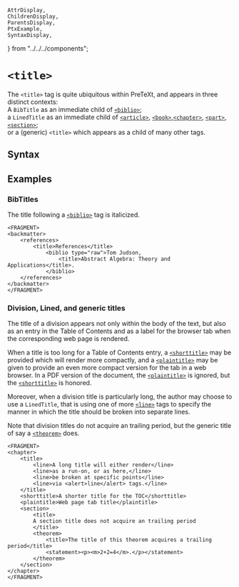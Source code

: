     AttrDisplay,
    ChildrenDisplay,
    ParentsDisplay,
    PtxExample,
    SyntaxDisplay,
} from "../../../components";

# `<title>`

The `<title>` tag is quite ubiquitous within PreTeXt, and appears in three
distinct contexts:  
A `BibTitle` as an immediate child of [`<biblio>`](./biblio);  
a  `LinedTitle` as an immediate child of [`<article>`](./article),
[`<book>`](./book),[`<chapter>`](./chapter), [`<part>`](./part),
[`<section>`](./section);  
or a (generic) `<title>` which appears as a child of many other tags.

## Syntax

<SyntaxDisplay name="title" />

## Examples

### BibTitles

The title following a [`<biblio>`](./biblio) tag is italicized.

```ptx-example
<FRAGMENT>
<backmatter>
    <references>
        <title>References</title>
            <biblio type="raw">Tom Judson,
                <title>Abstract Algebra: Theory and Applications</title>.
            </biblio>
    </references>
</backmatter>
</FRAGMENT>
```

### Division, Lined, and generic titles

The title of a division appears not only within the body of the text, but also
as an entry in the Table of Contents and as a label for the browser tab when the corresponding web page is rendered.

When a title is too long for a Table of Contents entry, a
[`<shorttitle>`](./shorttitle) may be provided which will
render more compactly, and a [`<plaintitle>`](./plaintitle) may be given to
provide an even more compact version for the tab in a web browser.
In a PDF version of the document, the [`<plaintitle>`](./plaintitle) is ignored,
but the [`<shorttitle>`](./shorttitle) is honored.

Moreover, when a division title is particularly long, the author may choose to
use a `LinedTitle`, that is using one of more [`<line>`](./line) tags to
specify the manner in which the title should be broken into
separate lines.

Note that division titles do not acquire an trailing period, but the generic title
of say a [`<theorem>`](./theorem) does.


```ptx-example
<FRAGMENT>
<chapter>
    <title>
        <line>A long title will either render</line>
        <line>as a run-on, or as here,</line>
        <line>be broken at specific points</line>
        <line>via <alert>line</alert> tags.</line>
    </title>
    <shorttitle>A shorter title for the TOC</shorttitle>
    <plaintitle>Web page tab title</plaintitle>
    <section>
        <title>
        A section title does not acquire an trailing period
        </title>
        <theorem>
            <title>The title of this theorem acquires a trailing period</title>
            <statement><p><m>2+2=4</m>.</p></statement>
        </theorem>
    </section>
</chapter>
</FRAGMENT>
```
